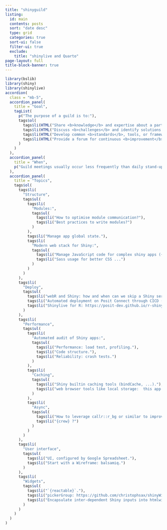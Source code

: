 ```yaml
---
title: "shinyguild"
listing:
  id: main
  contents: posts
  sort: "date desc"
  type: grid
  categories: true
  sort-ui: false
  filter-ui: true
  exclude:
    title: "shinylive and Quarto"
page-layout: full
title-block-banner: true
---
```


```r
library(bslib)
library(shiny)
library(shinylive)
accordion(
  class = "mb-5",
  accordion_panel(
    title = "Goal",
    tagList(
      p("The purpose of a guild is to:"),
      tags$ol(
        tags$li(HTML("Share <b>knowledge</b> and expertise about a particular area or subject.")),
        tags$li(HTML("Discuss <b>challenges</b> and identify solutions.")),
        tags$li(HTML("Develop common <b>standards</b>, tools, or frameworks.")),
        tags$li(HTML("Provide a forum for continuous <b>improvement</b> and <b>learning</b>."))
      )
    )
  ),
  accordion_panel(
    title = "When",
    p("Guild meetings usually occur less frequently than daily stand-ups or sprint reviews, and participation is often voluntary. These meetings are an opportunity to align on techniques, tools, and best practices, making the guild an effective way to disseminate knowledge and improve skills across an organization.")
  ),
  accordion_panel(
    title = "Topics",
    tags$ol(
      tags$li(
        "Structure",
        tags$ul(
          tags$li(
            "Modules:",
            tags$ul(
              tags$li("How to optimise module communication?"),
              tags$li("Best practices to write modules?")
            )
          ),
          tags$li("Manage app global state."),
          tags$li(
            "Modern web stack for Shiny:",
            tags$ul(
              tags$li("Manage JavaScript code for complex shiny apps ({packer}, webpack, ...) ..."),
              tags$li("Sass usage for better CSS ...")
            )
          )
        )
      ),
      tags$li(
        "Deploy",
        tags$ul(
          tags$li("webR and Shiny: how and when can we skip a Shiny server? https://github.com/RinteRface/webR4Shiny + example with golem app: https://golem-webr.rinterface.com/."),
          tags$li("Automated deployment on Posit Connect through CICD (GA or woodpecker)."),
          tags$li("Shinylive for R: https://posit-dev.github.io/r-shinylive/. This is new and will be shown at Posit Conf 2023...")
        )
      ),
      tags$li(
        "Performance",
        tags$ul(
          tags$li(
            "Automated audit of Shiny apps:",
            tags$ul(
              tags$li("Performance: load test, profiling."),
              tags$li("Code structure."),
              tags$li("Reliability: crash tests.")
            )
          ),
          tags$li(
            "Caching",
            tags$ul(
              tags$li("Shiny builtin caching tools (bindCache, ...)."),
              tags$li("web browser tools like local storage:  this app is slow to start https://dgranjon.shinyapps.io/shinyLocalStorage/ but once run once, it loads faster due to local storage ➝ https://github.com/RinteRface/shinyLocalStorage.")
            )
          ),
          tags$li(
            "Async",
            tags$ul(
              tags$li("How to leverage callr::r_bg or similar to improve apps performances."),
              tags$li("{crew} ?")
            )
          )
        )
      ),
      tags$li(
        "User interface",
        tags$ul(
          tags$li("UI, configured by Google Spreadsheet."),
          tags$li("Start with a Wireframe: balsamiq.")
        )
      ),
      tags$li(
        "Widgets",
        tags$ul(
          tags$li("`{reactable}`."),
          tags$li("pickerGroup: https://github.com/christophsax/shinyWidgets/blob/allow-multiple-in-pickerGroup/R/module-pickerGroup.R (Christoph needs to clean up)."),
          tags$li("Encapsulate inter-dependent Shiny inputs into htmlwidget: https://github.com/DivadNojnarg/complexInput. Discussed with Kirill: how can we avoid to have '150' dependent inputs (input$A is needed by input$B, needed for input$c, ...) on the R side by using a single htmlwidget where all the necessary updates occur on the client.")
        )
      )
    )
  )
)
```

::: {#main}
:::
